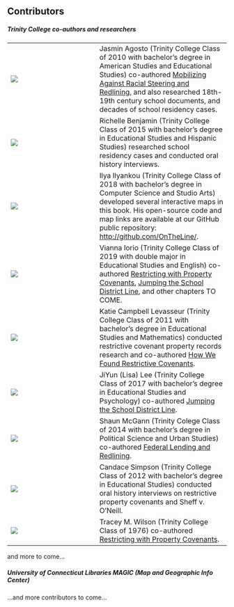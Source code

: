 ## Contributors {-}

##### Trinity College co-authors and researchers {-}

|           |               |
| --------- | ------------- |
| ![](images/agosto-jasmin-150.png) | Jasmin Agosto (Trinity College Class of 2010 with bachelor's degree in American Studies and Educational Studies) co-authored [Mobilizing Against Racial Steering and Redlining](challenging.html#mobilizing-against-racial-steering-and-redlining), and also researched 18th-19th century school documents, and decades of school residency cases.     |
| ![](images/benjamin-richelle-150.png)  | Richelle Benjamin (Trinity College Class of 2015 with bachelor's degree in Educational Studies and Hispanic Studies) researched school residency cases and conducted oral history interviews.   |
| ![](images/ilyankou-ilya-150.png) | Ilya Ilyankou (Trinity College Class of 2018 with bachelor's degree in Computer Science and Studio Arts) developed several interactive maps in this book. His open-source code and map links are available at our GitHub public repository: <http://github.com/OnTheLine/>.    |
| ![](images/iorio-vianna-150.png) | Vianna Iorio (Trinity College Class of 2019 with double major in Educational Studies and English) co-authored [Restricting with Property Covenants](separating.html#restricting-with-property-covenants), [Jumping the School District Line](challenging.html#jumping-the-school-district-line), and other chapters TO COME.   |
| ![](images/levasseur-katie-150.png) | Katie Campbell Levasseur (Trinity College Class of 2011 with bachelor's degree in Educational Studies and Mathematics) conducted restrictive covenant property records research and co-authored [How We Found Restrictive Covenants](creating.html#how-we-found-restrictive-covenants).   |
| ![](images/lee-jiyun-150.png) | JiYun (Lisa) Lee (Trinity College Class of 2017 with bachelor's degree in Educational Studies and Psychology) co-authored [Jumping the School District Line](challenging.html#jumping-the-school-district-line).   |
| ![](images/mcgann-shaun-150.png) | Shaun McGann (Trinity Colege Class of 2014 with bachelor's degree in Political Science and Urban Studies) co-authored [Federal Lending and Redlining](separating.html#federal-lending-and-redlining).   |
| ![](images/simpson-candace-150.png) | Candace Simpson (Trinity College Class of 2012 with bachelor's degree in Educational Studies) conducted oral history interviews on restrictive property covenants and Sheff v. O'Neill.  |
| ![](images/wilson-tracey-150.png)  | Tracey M. Wilson (Trinity College Class of 1976) co-authored [Restricting with Property Covenants](separating.html#restricting-with-property-covenants).   |
and more to come...

##### University of Connecticut Libraries MAGIC (Map and Geographic Info Center) {-}

...and more contributors to come...
